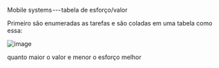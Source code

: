 





Mobile systems --- tabela de esforço/valor

Primeiro são enumeradas as tarefas e são coladas em uma tabela como
essa:

![image](image_369.png)

quanto maior o valor e menor o esforço melhor


